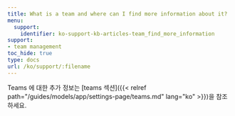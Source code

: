 ```yaml
---
title: What is a team and where can I find more information about it?
menu:
  support:
    identifier: ko-support-kb-articles-team_find_more_information
support:
- team management
toc_hide: true
type: docs
url: /ko/support/:filename
---
```


Teams 에 대한 추가 정보는 [teams 섹션]({{< relref path="/guides/models/app/settings-page/teams.md" lang="ko" >}})을 참조하세요.
